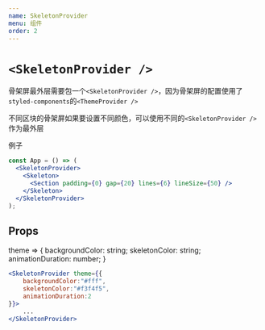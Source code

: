 ```yaml
---
name: SkeletonProvider
menu: 组件
order: 2
---
```


# `<SkeletonProvider />`

骨架屏最外层需要包一个`<SkeletonProvider />`，因为骨架屏的配置使用了`styled-components`的`<ThemeProvider />`

不同区块的骨架屏如果要设置不同颜色，可以使用不同的`<SkeletonProvider />`作为最外层

例子

```jsx
const App = () => (
  <SkeletonProvider>
    <Skeleton>
      <Section padding={0} gap={20} lines={6} lineSize={50} />
    </Skeleton>
  </SkeletonProvider>
);
```

## Props

theme => {
    backgroundColor: string;
    skeletonColor: string;
    animationDuration: number;
}

```jsx
<SkeletonProvider theme={{
    backgroundColor:"#fff",
    skeletonColor:"#f3f4f5",
    animationDuration:2
}}>
    ...
</SkeletonProvider>
```
